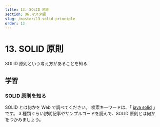 ```yaml
---
title: 13. SOLID 原則
section: 06.マスタ編
slug: /master/13-solid-principle
order: 13
---
```


# 13. SOLID 原則

<p className="goal">SOLID 原則という考え方があることを知る</p>

## 学習

### SOLID 原則を知る

SOLID とは何かを Web で調べてください。
検索キーワードは、「 [java solid](https://www.google.com/search?q=java+solid) 」です。
3 種類ぐらい説明記事やサンプルコードを読んで、SOLID 原則とは何かをつかみましょう。
